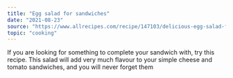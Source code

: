 ---
title: "Egg salad for sandwiches"
date: "2021-08-23"
source: "https://www.allrecipes.com/recipe/147103/delicious-egg-salad-for-sandwiches/"
topic: "cooking"
---
If you are looking for something to complete your sandwich with, 
try this recipe. This salad will add very much flavour to your
simple cheese and tomato sandwiches, and you will never forget them

